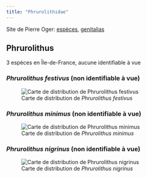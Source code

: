 ```yaml
---
title: "Phrurolithidae"
---
```


Site de Pierre Oger: [espèces](https://arachno.piwigo.com/index?/category/1386-phrurolithidae), [genitalias](https://arachno.piwigo.com/index?/tags/1492-_phrurolithidae)



## Phrurolithus

3 espèces en Île-de-France, aucune identifiable à vue



### *Phrurolithus festivus* (non identifiable à vue)

![Carte de distribution de *Phrurolithus festivus*](https://asfra.fr/Site/User_pages/Atlas/LR_ASFRA_Phrurolithidae_Phrurolithus%20festivus_2022-03-10.jpeg)





### *Phrurolithus minimus* (non identifiable à vue)

![Carte de distribution de *Phrurolithus minimus*](https://asfra.fr/Site/User_pages/Atlas/LR_ASFRA_Phrurolithidae_Phrurolithus%20minimus_2022-03-10.jpeg)





### *Phrurolithus nigrinus* (non identifiable à vue)

![Carte de distribution de *Phrurolithus nigrinus*](https://asfra.fr/Site/User_pages/Atlas/LR_ASFRA_Phrurolithidae_Phrurolithus%20nigrinus_2022-03-10.jpeg)





